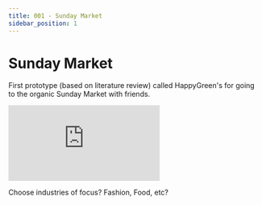 ```yaml
---
title: 001 - Sunday Market
sidebar_position: 1
---
```



# Sunday Market

First prototype (based on literature review) called HappyGreen's for going to the organic Sunday Market with friends.

<Embed src="https://framer.com/embed/HappyGreen-s--b6BsD3AvB9LOehpEFVAu/DGVOYRTex?highlights=0" text="Loading Sunday Market..." />


Choose industries of focus? Fashion, Food, etc?